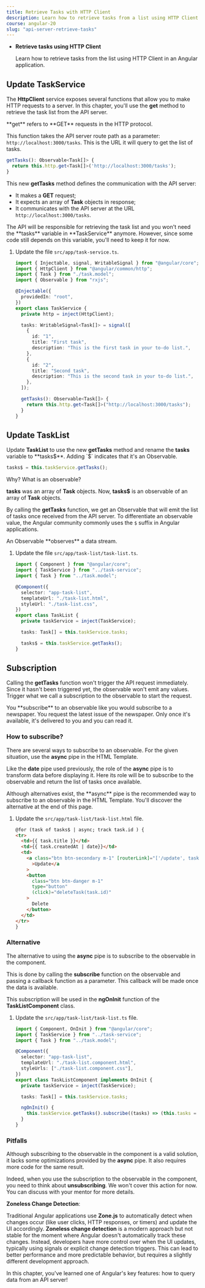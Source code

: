 ```yaml
---
title: Retrieve Tasks with HTTP Client
description: Learn how to retrieve tasks from a list using HTTP Client in an Angular application.
course: angular-20
slug: "api-server-retrieve-tasks"
---
```



<NotificationCard state="objective" title="Chapter Objectives">
  <ul className="list-disc pl-4 space-y-2">
    <li>
      <strong>Retrieve tasks using HTTP Client</strong>
      <p>
        Learn how to retrieve tasks from the list using HTTP Client in an
        Angular application.
      </p>
    </li>
  </ul>
</NotificationCard>

## Update TaskService

The **HttpClient** service exposes several functions that allow you to make HTTP requests to a server. In this chapter, you'll use the **get** method to retrieve the task list from the API server.

<NotificationCard state="info" title="Note">
  **get** refers to **GET** requests in the HTTP protocol.
</NotificationCard>

This function takes the API server route path as a parameter: `http://localhost:3000/tasks`.
This is the URL it will query to get the list of tasks.

```typescript
getTasks(): Observable<Task[]> {
  return this.http.get<Task[]>('http://localhost:3000/tasks');
}
```

This new **getTasks** method defines the communication with the API server:

- It makes a **GET** request;
- It expects an array of **Task** objects in response;
- It communicates with the API server at the URL `http://localhost:3000/tasks`.

<NotificationCard state="warning" title="Warning">
  The API will be responsible for retrieving the task list and you won't need
  the **tasks** variable in **TaskService** anymore. However, since some code
  still depends on this variable, you'll need to keep it for now.
</NotificationCard>

<Steps>

1. Update the file `src/app/task-service.ts`.

   ```typescript ins={"Add the getTasks function": 24-27}
   import { Injectable, signal, WritableSignal } from "@angular/core";
   import { HttpClient } from "@angular/common/http";
   import { Task } from "./task.model";
   import { Observable } from "rxjs";

   @Injectable({
     providedIn: "root",
   })
   export class TaskService {
     private http = inject(HttpClient);

     tasks: WritableSignal<Task[]> = signal([
       {
         id: "1",
         title: "First task",
         description: "This is the first task in your to-do list.",
       },
       {
         id: "2",
         title: "Second task",
         description: "This is the second task in your to-do list.",
       },
     ]);

     getTasks(): Observable<Task[]> {
       return this.http.get<Task[]>("http://localhost:3000/tasks");
     }
   }
   ```

</Steps>

## Update TaskList

Update **TaskList** to use the new **getTasks** method and rename the **tasks** variable to **tasks$**. Adding `$` indicates that it's an Observable.

```typescript
tasks$ = this.taskService.getTasks();
```

Why? What is an observable?

**tasks** was an array of **Task** objects. Now, **tasks$** is an observable of an array of **Task** objects.

By calling the **getTasks** function, we get an Observable that will emit the list of tasks once received from the API server.
To differentiate an observable value, the Angular community commonly uses the `$` suffix in Angular applications.

<NotificationCard state="info" title="Note">
  An Observable **observes** a data stream.
</NotificationCard>

<Steps>

1. Update the file `src/app/task-list/task-list.ts`.

   ```typescript del={"Remove the tasks variable": 12-13} ins={"Replace it with the tasks$ variable": 14-15}
   import { Component } from "@angular/core";
   import { TaskService } from "../task-service";
   import { Task } from "../task.model";

   @Component({
     selector: "app-task-list",
     templateUrl: "./task-list.html",
     styleUrl: "./task-list.css",
   })
   export class TaskList {
     private taskService = inject(TaskService);

     tasks: Task[] = this.taskService.tasks;

     tasks$ = this.taskService.getTasks();
   }
   ```

</Steps>

## Subscription

Calling the **getTasks** function won't trigger the API request immediately. Since it hasn't been triggered yet, the observable won't emit any values.
Trigger what we call a subscription to the observable to start the request.

<NotificationCard state="info" title="Note">
  You **subscribe** to an observable like you would subscribe to a newspaper.
  You request the latest issue of the newspaper. Only once it's available, it's
  delivered to you and you can read it.
</NotificationCard>

### How to subscribe?

There are several ways to subscribe to an observable.
For the given situation, use the **async** pipe in the HTML Template.

Like the **date** pipe used previously, the role of the **async** pipe is to transform data before displaying it.
Here its role will be to subscribe to the observable and return the list of tasks once available.

<NotificationCard state="info" title="Note">
  Although alternatives exist, the **async** pipe is the recommended way to
  subscribe to an observable in the HTML Template. You'll discover the
  alternative at the end of this page.
</NotificationCard>

<Steps>

1. Update the `src/app/task-list/task-list.html` file.

   ```html ins="tasks$ | async"
   @for (task of tasks$ | async; track task.id ) {
   <tr>
     <td>{{ task.title }}</td>
     <td>{{ task.createdAt | date}}</td>
     <td>
       <a class="btn btn-secondary m-1" [routerLink]="['/update', task.id]"
         >Update</a
       >
       <button
         class="btn btn-danger m-1"
         type="button"
         (click)="deleteTask(task.id)"
       >
         Delete
       </button>
     </td>
   </tr>
   }
   ```

</Steps>

### Alternative

The alternative to using the **async** pipe is to subscribe to the observable in the component.

This is done by calling the **subscribe** function on the observable and passing a callback function as a parameter.
This callback will be made once the data is available.

This subscription will be used in the **ngOnInit** function of the **TaskListComponent** class.

<Steps>

1. Update the `src/app/task-list/task-list.ts` file.

   ```typescript ins={"Subscribe to the observable": 14-17}
   import { Component, OnInit } from "@angular/core";
   import { TaskService } from "../task-service";
   import { Task } from "../task.model";

   @Component({
     selector: "app-task-list",
     templateUrl: "./task-list.component.html",
     styleUrls: ["./task-list.component.css"],
   })
   export class TaskListComponent implements OnInit {
     private taskService = inject(TaskService);

     tasks: Task[] = this.taskService.tasks;

     ngOnInit() {
       this.taskService.getTasks().subscribe((tasks) => (this.tasks = tasks));
     }
   }
   ```

</Steps>

### Pitfalls

Although subscribing to the observable in the component is a valid solution, it lacks some optimizations provided by the **async** pipe.
It also requires more code for the same result.

Indeed, when you use the subscription to the observable in the component, you need to think about **unsubscribing**.
We won't cover this action for now. You can discuss with your mentor for more details.

**Zoneless Change Detection**:

Traditional Angular applications use **Zone.js** to automatically detect when changes occur (like user clicks, HTTP responses, or timers) and update the UI accordingly. **Zoneless change detection** is a modern approach but not stable for the moment where Angular doesn't automatically track these changes. Instead, developers have more control over when the UI updates, typically using signals or explicit change detection triggers. This can lead to better performance and more predictable behavior, but requires a slightly different development approach.

<NotificationCard state="success" title="What you've learned">
  In this chapter, you've learned one of Angular's key features: how to query
  data from an API server!
</NotificationCard>
